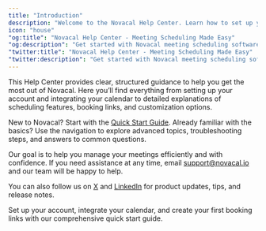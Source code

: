 ```yaml
---
title: "Introduction"
description: "Welcome to the Novacal Help Center. Learn how to set up your account, integrate calendars, and manage meeting scheduling efficiently with our comprehensive guides."
icon: "house"
"og:title": "Novacal Help Center - Meeting Scheduling Made Easy"
"og:description": "Get started with Novacal meeting scheduling software. Find guides, tutorials, and documentation for calendar integration, booking links, and scheduling features."
"twitter:title": "Novacal Help Center - Meeting Scheduling Made Easy"
"twitter:description": "Get started with Novacal meeting scheduling software. Find guides, tutorials, and documentation for calendar integration, booking links, and scheduling features."
---
```


This Help Center provides clear, structured guidance to help you get the most out of Novacal. Here you’ll find everything from setting up your account and integrating your calendar to detailed explanations of scheduling features, booking links, and customization options.

New to Novacal? Start with the [Quick Start Guide](/quickstart). Already familiar with the basics? Use the navigation to explore advanced topics, troubleshooting steps, and answers to common questions.

Our goal is to help you manage your meetings efficiently and with confidence. If you need assistance at any time, email [support@novacal.io](mailto:support@novacal.io) and our team will be happy to help.

You can also follow us on [X](https://x.com/novacalio) and [LinkedIn](https://www.linkedin.com/company/novacal-io) for product updates, tips, and release notes.

<Card title="Get started" icon="rocket" href="/quick-start">
  Set up your account, integrate your calendar, and create your first booking
  links with our comprehensive quick start guide.
</Card>
